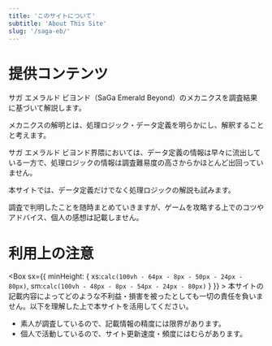```yaml
---
title: 'このサイトについて'
subtitle: 'About This Site'
slug: '/saga-eb/'
---
```



# 提供コンテンツ
<Box>
  サガ エメラルド ビヨンド（SaGa Emerald Beyond）のメカニクスを調査結果に基づいて解説します。

  メカニクスの解明とは、処理ロジック・データ定義を明らかにし、解釈することと考えます。

  サガ エメラルド ビヨンド界隈においては、データ定義の情報は早々に流出している一方で、処理ロジックの情報は調査難易度の高さからかほとんど出回っていません。

  本サイトでは、データ定義だけでなく処理ロジックの解説も試みます。

  調査で判明したことを随時まとめていきますが、ゲームを攻略する上でのコツやアドバイス、個人の感想は記載しません。
</Box>

# 利用上の注意
<Box sx={{ minHeight: { xs:`calc(100vh - 64px - 8px - 50px - 24px - 80px)`, sm:`calc(100vh - 48px - 8px - 54px - 24px - 80px)` } }} >
  本サイトの記載内容によってどのような不利益・損害を被ったとしても一切の責任を負いません。以下を理解した上で本サイトを活用してください。

  - 素人が調査しているので、記載情報の精度には限界があります。
  - 個人で活動しているので、サイト更新速度・頻度にはむらがあります。
</Box>
